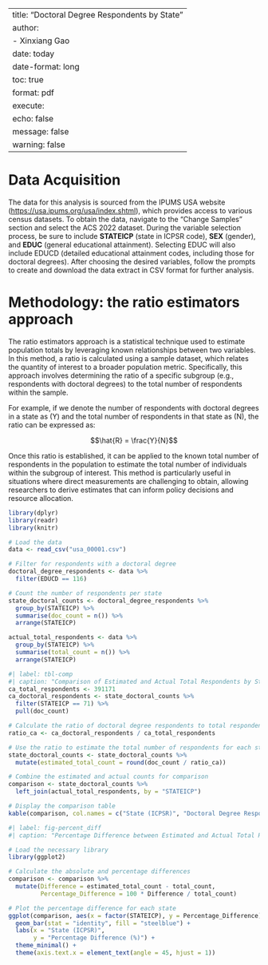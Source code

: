 
---
title: "Doctoral Degree Respondents by State"
author: 
  - Xinxiang Gao
date: today
date-format: long
toc: true
format: pdf
execute:
  echo: false
  message: false
  warning: false
---

# Data Acquisition

The data for this analysis is sourced from the IPUMS USA website ([https://usa.ipums.org/usa/index.shtml](https://usa.ipums.org/usa/index.shtml)), which provides access to various census datasets. To obtain the data, navigate to the "Change Samples" section and select the ACS 2022 dataset. During the variable selection process, be sure to include **STATEICP** (state in ICPSR code), **SEX** (gender), and **EDUC** (general educational attainment). Selecting EDUC will also include EDUCD (detailed educational attainment codes, including those for doctoral degrees). After choosing the desired variables, follow the prompts to create and download the data extract in CSV format for further analysis.

# Methodology: the ratio estimators approach

The ratio estimators approach is a statistical technique used to estimate population totals by leveraging known relationships between two variables. In this method, a ratio is calculated using a sample dataset, which relates the quantity of interest to a broader population metric. Specifically, this approach involves determining the ratio of a specific subgroup (e.g., respondents with doctoral degrees) to the total number of respondents within the sample. 

For example, if we denote the number of respondents with doctoral degrees in a state as \(Y\) and the total number of respondents in that state as \(N\), the ratio can be expressed as:


$$\hat{R} = \frac{Y}{N}$$


Once this ratio is established, it can be applied to the known total number of respondents in the population to estimate the total number of individuals within the subgroup of interest. This method is particularly useful in situations where direct measurements are challenging to obtain, allowing researchers to derive estimates that can inform policy decisions and resource allocation.






```r
library(dplyr)
library(readr)
library(knitr)

```
```r
# Load the data
data <- read_csv("usa_00001.csv")
```


```r
# Filter for respondents with a doctoral degree
doctoral_degree_respondents <- data %>%
  filter(EDUCD == 116)

# Count the number of respondents per state
state_doctoral_counts <- doctoral_degree_respondents %>%
  group_by(STATEICP) %>%
  summarise(doc_count = n()) %>%
  arrange(STATEICP)

actual_total_respondents <- data %>%
  group_by(STATEICP) %>%
  summarise(total_count = n()) %>%
  arrange(STATEICP)
```

```r
#| label: tbl-comp
#| caption: "Comparison of Estimated and Actual Total Respondents by State"
ca_total_respondents <- 391171
ca_doctoral_respondents <- state_doctoral_counts %>%
  filter(STATEICP == 71) %>%
  pull(doc_count)  

# Calculate the ratio of doctoral degree respondents to total respondents for ca
ratio_ca <- ca_doctoral_respondents / ca_total_respondents

# Use the ratio to estimate the total number of respondents for each state
state_doctoral_counts <- state_doctoral_counts %>%
  mutate(estimated_total_count = round(doc_count / ratio_ca))

# Combine the estimated and actual counts for comparison
comparison <- state_doctoral_counts %>%
  left_join(actual_total_respondents, by = "STATEICP")

# Display the comparison table
kable(comparison, col.names = c("State (ICPSR)", "Doctoral Degree Respondents", "Estimated Total Respondents", "Actual Total Respondents"))
```

```r
#| label: fig-percent_diff
#| caption: "Percentage Difference between Estimated and Actual Total Respondents by State"

# Load the necessary library
library(ggplot2)

# Calculate the absolute and percentage differences
comparison <- comparison %>%
  mutate(Difference = estimated_total_count - total_count,
         Percentage_Difference = 100 * Difference / total_count)

# Plot the percentage difference for each state
ggplot(comparison, aes(x = factor(STATEICP), y = Percentage_Difference)) +
  geom_bar(stat = "identity", fill = "steelblue") +
  labs(x = "State (ICPSR)",
       y = "Percentage Difference (%)") +
  theme_minimal() +
  theme(axis.text.x = element_text(angle = 45, hjust = 1))

```

